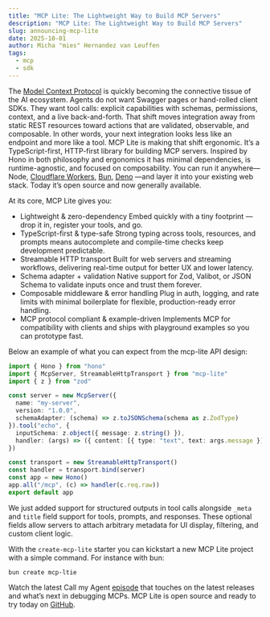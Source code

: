 ```yaml
---
title: "MCP Lite: The Lightweight Way to Build MCP Servers"
description: "MCP Lite: The Lightweight Way to Build MCP Servers"
slug: announcing-mcp-lite
date: 2025-10-01
author: Micha "mies" Hernandez van Leuffen
tags:
  - mcp
  - sdk
---
```


The [Model Context Protocol](https://modelcontextprotocol.io/) is quickly becoming the connective tissue of the AI ecosystem. Agents do not want Swagger pages or hand-rolled client SDKs. They want tool calls: explicit capabilities with schemas, permissions, context, and a live back-and-forth. That shift moves integration away from static REST resources toward actions that are validated, observable, and composable. In other words, your next integration looks less like an endpoint and more like a tool.
MCP Lite is making that shift ergonomic. It’s a TypeScript-first, HTTP-first library for building MCP servers. Inspired by Hono in both philosophy and ergonomics it has minimal dependencies, is runtime-agnostic, and focused on composability. You can run it anywhere—Node, [Cloudflare Workers](https://workers.cloudflare.com/), [Bun](https://bun.sh/s), [Deno](https://deno.land/) —and layer it into your existing web stack.
Today it’s open source and now generally available.

At its core, MCP Lite gives you:
* Lightweight & zero-dependency Embed quickly with a tiny footprint — drop it in, register your tools, and go.
* TypeScript-first & type-safe Strong typing across tools, resources, and prompts means autocomplete and compile-time checks keep development predictable.
* Streamable HTTP transport Built for web servers and streaming workflows, delivering real-time output for better UX and lower latency.
* Schema adapter + validation Native support for Zod, Valibot, or JSON Schema to validate inputs once and trust them forever.
* Composable middleware & error handling Plug in auth, logging, and rate limits with minimal boilerplate for flexible, production-ready error handling.
* MCP protocol compliant & example-driven Implements MCP for compatibility with clients and ships with playground examples so you can prototype fast.

Below an example of what you can expect from the mcp-lite API design:

```typescript
import { Hono } from "hono"
import { McpServer, StreamableHttpTransport } from "mcp-lite"
import { z } from "zod"

const server = new McpServer({
  name: "my-server",
  version: "1.0.0",
  schemaAdapter: (schema) => z.toJSONSchema(schema as z.ZodType)
}).tool("echo", {
  inputSchema: z.object({ message: z.string() }),
  handler: (args) => ({ content: [{ type: "text", text: args.message }] })
})

const transport = new StreamableHttpTransport()
const handler = transport.bind(server)
const app = new Hono()
app.all("/mcp", (c) => handler(c.req.raw))
export default app
```

We just added support for structured outputs in tool calls alongside `_meta` and `title` field support for tools, prompts, and responses. These optional fields allow servers to attach arbitrary metadata for UI display, filtering, and custom client logic.

With the `create-mcp-lite` starter you can kickstart a new MCP Lite project with a simple command. For instance with bun:

```
bun create mcp-ltie
```

Watch the latest Call my Agent [episode](https://www.youtube.com/watch?v=7KgPFGe1jb0) that touches on the latest releases and what’s next in debugging MCPs.
MCP Lite is open source and ready to try today on [GitHub](https://github.com/fiberplane/mcp-lite).
